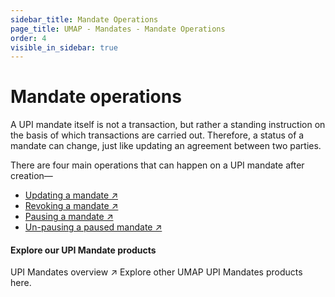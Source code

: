 ```yaml
---
sidebar_title: Mandate Operations
page_title: UMAP - Mandates - Mandate Operations
order: 4
visible_in_sidebar: true
---
```


# Mandate operations
A UPI mandate itself is not a transaction, but rather a standing instruction on the basis of which transactions are carried out. Therefore, a status of a mandate can change, just like updating an agreement between two parties. 

There are four main operations that can happen on a UPI mandate after creation—
- <a href="/payments/umap/mandates/generic/update" target="_blank">Updating a mandate ↗</a>
- <a href="/payments/umap/mandates/generic/revoke" target="_blank">Revoking a mandate ↗</a>
- <a href="/payments/umap/mandates/generic/pause" target="_blank">Pausing a mandate ↗</a>
- <a href="/payments/umap/mandates/generic/unpause" target="_blank">Un-pausing a paused mandate ↗</a>

#### Explore our UPI Mandate products

<Link href="/payments/umap/mandates">
    <Card padding="small" shape="rounded">
            <Text size="large" weight="600" textColor="blue-90">
                UPI Mandates overview ↗
            </Text>
            <Text weight="400">Explore other UMAP UPI Mandates products here.</Text>
    </Card>
</Link>
